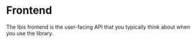 # Frontend

The Ibis frontend is the user-facing API that you typically think about when you use the library.

